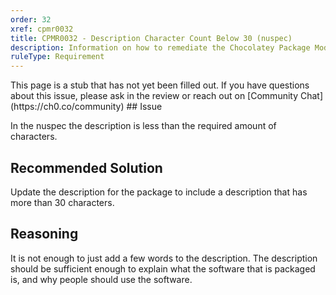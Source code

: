 ```yaml
---
order: 32
xref: cpmr0032
title: CPMR0032 - Description Character Count Below 30 (nuspec)
description: Information on how to remediate the Chocolatey Package Moderation Rule 0032
ruleType: Requirement
---
```


<PackageValidatorRuleRequirement />

<Callout type="info">
    This page is a stub that has not yet been filled out. If you have questions about this issue, please ask in the review or reach out on [Community Chat](https://ch0.co/community)
</Callout>
## Issue

In the nuspec the description is less than the required amount of characters.

## Recommended Solution

Update the description for the package to include a description that has more than 30 characters.

## Reasoning

It is not enough to just add a few words to the description.
The description should be sufficient enough to explain what the software that is packaged is, and why people should use the software.
